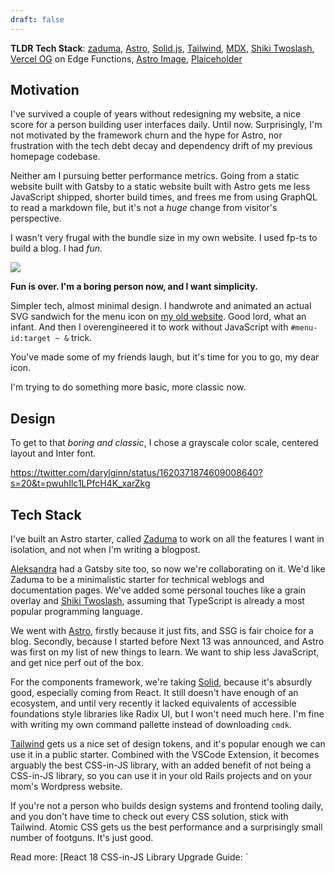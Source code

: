```yaml
---
draft: false
---
```


<div class="full-w-child">

**TLDR Tech Stack**: [zaduma], [Astro], [Solid.js][solid], [Tailwind], [MDX],
[Shiki Twoslash][shiki-twoslash], [Vercel OG][vercel-og] on Edge Functions,
[Astro Image][astro-image], [Plaiceholder]

</div>

[zaduma]: https://github.com/hasparus/zaduma
[astro]: https://astro.build/
[solid]: https://www.solidjs.com/
[tailwind]: https://tailwindcss.com/
[mdx]: https://mdxjs.com/
[shiki-twoslash]: https://TODOTODOTODO
[vercel-og]:
  https://vercel.com/docs/concepts/functions/edge-functions/og-image-generation
[astro-image]: https://docs.astro.build/en/guides/integrations-guide/image/
[plaiceholder]: https://plaiceholder.co/

## Motivation

I've survived a couple of years without redesigning my website, a nice score for
a person building user interfaces daily. Until now. Surprisingly, I'm not
motivated by the framework churn and the hype for Astro, nor frustration with
the tech debt decay and dependency drift of my previous homepage codebase.

Neither am I pursuing better performance metrics. Going from a static website
built with Gatsby to a static website built with Astro gets me less JavaScript
shipped, shorter build times, and frees me from using GraphQL to read a markdown
file, but it's not a _huge_ change from visitor's perspective.

I wasn't very frugal with the bundle size in my own website. I used fp-ts to
build a blog. I&nbsp;had&nbsp;_fun_.

![](/content/2023-homepage-rebuild/bro-wtf-fp-ts.png)

**Fun is over. I'm a boring person now, and I want simplicity.**

Simpler tech, almost minimal design. I handwrote and animated an actual SVG
sandwich for the menu icon on
[my old website](https://old-hasparus.netlify.app/). Good lord, what an infant.
And then I overengineered it to work without JavaScript with
`#menu-id:target ~ &` trick.


<aside>
  You've made some of my friends laugh, but it's time for you to go, my dear
  icon.
  <Hamburger style="margin-top: 4px" />
</aside>

I'm trying to do something more basic, more classic now.

## Design

To get to that _boring and classic_, I chose a grayscale color scale, centered
layout and Inter font.

https://twitter.com/darylginn/status/1620371874609008640?s=20&t=pwuhIlc1LPfcH4K_xarZkg

## Tech Stack

I've built an Astro starter, called [Zaduma] to work on all the features I want
in isolation, and not when I'm writing a blogpost.

[Aleksandra] had a Gatsby site too, so now we're collaborating on it. We'd like
Zaduma to be a minimalistic starter for technical weblogs and documentation
pages. We've added some personal touches like a grain overlay and [Shiki
Twoslash][shiki-twoslash], assuming that TypeScript is already a most popular
programming language.

[aleksandra]: https://aleksandra.codes

We went with [Astro], firstly because it just fits, and SSG is fair choice for a
blog. Secondly, because I started before Next 13 was announced, and Astro was
first on my list of new things to learn. We want to ship less JavaScript, and
get nice perf out of the box.

For the components framework, we're taking [Solid], because it's absurdly good,
especially coming from React. It still doesn't have enough of an ecosystem, and
until very recently it lacked equivalents of accessible foundations style
libraries like Radix UI, but I won't need much here. I'm fine with writing my
own command pallette instead of downloading `cmdk`.

[Tailwind] gets us a nice set of design tokens, and it's popular enough we can
use it in a public starter. Combined with the VSCode Extension, it becomes
arguably the best CSS-in-JS library, with an added benefit of not being a
CSS-in-JS library, so you can use it in your old Rails projects and on your
mom's Wordpress website.

If you're not a person who builds design systems and frontend tooling daily, and
you don't have time to check out every CSS solution, stick with Tailwind.
Atomic&nbsp;CSS gets us the best performance and a surprisingly small number of
footguns. It's just good.

<aside>
Read more:
[React 18 CSS-in-JS Library Upgrade Guide: `<style>`](https://github.com/reactwg/react-18/discussions/110)
[@sebmarkbage on Atomic CSS](https://twitter.com/sebmarkbage/status/1529622371333709825)
</aside>

[Vercel OG][vercel-og] takes care of social card pictures. It was a bit of an
investment to set it up on Vercel Edge Functions with Astro, but I feel it will
pay off.

## Performance & Metrics

There are some perf improvements that could have been done on my old site, but
it's still all green.


<Table class="hsp--measurements">
  <thead>
    <tr>
      <td>Mobile with Gatsby</td>
      <td>Desktop with Gatsby</td>
    </tr>
  </thead>
  <tbody>
    <tr>
      <td>
        <Link href="/content/2023-homepage-rebuild/old-mobile.png">
          <Image
            width={644}
            height={560}
            src="/content/2023-homepage-rebuild/old-mobile.png"
          />
        </Link>
      </td>
      <td>
        <Link href="/content/2023-homepage-rebuild/old-desktop.png">
          <Image
            width={644}
            height={560}
            src="/content/2023-homepage-rebuild/old-desktop.png"
          />
        </Link>
      </td>
    </tr>
  </tbody>
</Table>

  /*  Uncomment when images are no longer clipped in Zaduma
 To be honest, this would be nice as a row/table with a lightbox
 Tailwind should probably look into MDX files too
  */
  return null;
};

With Astro Image and Plaiceholder, we top that.

**TODO: Screenshots!**
